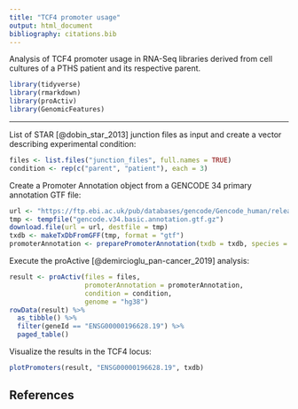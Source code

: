 ```yaml
---
title: "TCF4 promoter usage"
output: html_document
bibliography: citations.bib
---
```


Analysis of TCF4 promoter usage in RNA-Seq libraries derived from cell cultures of a PTHS patient and its respective parent.

```r
library(tidyverse)
library(rmarkdown)
library(proActiv)
library(GenomicFeatures)
```

---

List of STAR [@dobin_star_2013] junction files as input and create a vector describing experimental condition:

```r
files <- list.files("junction_files", full.names = TRUE)
condition <- rep(c("parent", "patient"), each = 3)
```

Create a Promoter Annotation object from a GENCODE 34 primary annotation GTF file:

```r
url <- "https://ftp.ebi.ac.uk/pub/databases/gencode/Gencode_human/release_34/gencode.v34.basic.annotation.gtf.gz"
tmp <- tempfile("gencode.v34.basic.annotation.gtf.gz")
download.file(url = url, destfile = tmp)
txdb <- makeTxDbFromGFF(tmp, format = "gtf")
promoterAnnotation <- preparePromoterAnnotation(txdb = txdb, species = "Homo_sapiens")
```


Execute the proActive [@demircioglu_pan-cancer_2019] analysis:

```r
result <- proActiv(files = files,
                   promoterAnnotation = promoterAnnotation,
                   condition = condition,
                   genome = "hg38")
rowData(result) %>%
  as_tibble() %>%
  filter(geneId == "ENSG00000196628.19") %>%
  paged_table()
```

Visualize the results in the TCF4 locus:

```r
plotPromoters(result, "ENSG00000196628.19", txdb)
```

## References

<div id="refs"></div>
<br>

